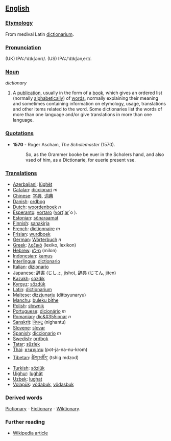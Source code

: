 == [[English]] ==

=== [[Etymology]] ===

From medival Latin [[dictionarium]]. 

=== [[Pronunciation]] ===
(UK) IPA:/ˈdɪkʃənrɪ/. 
(US) IPA:/ˈdɪkʃənˌerɪ/. 

=== [[Noun]] ===

''dictionary''
#A [[publication]], usually in the form of a [[book]], which gives an ordered list (normally [[alphabetical]]ly) of [[word]]s, normally explaining their meaning and sometimes containing information on etymology, usage, translations and other items related to the word. Some dictionaries list the words of more than one language and/or give translations in more than one language.

=== [[Quotations]] ===
*'''1570''' - Roger Ascham, ''The Scholemaster'' (1570).
*:So, as the Grammer booke be euer in the Scholers hand, and also vsed of him, as a Dictionarie, for euerie present vse.

=== [[Translations]] ===
*[[Azerbaijani]]: [[lüghët]]
*[[Catalan]]: [[diccionari]] ''m''
*[[Chinese]]: [[字典]], [[词典]]
*[[Danish]]: [[ordbog]]
*[[Dutch]]: [[woordenboek]] ''n''
*[[Esperanto]]: [[vortaro]] ([[vorto|vort]]´[[aro|ar]]´o ).
*[[Estonian]]: [[sõnaraamat]]
*[[Finnish]]: [[sanakirja]]
*[[French]]: [[dictionnaire]] ''m''
*[[Frisian]]: [[wurdboek]]
*[[German]]: [[Wörterbuch]] ''n''
*[[Greek]]: [[λεξικό]] (lexiko, lexikon)
*[[Hebrew]]: [[מילון]] (milon)
*[[Indonesian]]: [[kamus]]
*[[Interlingua]]: [[dictionario]]
*[[Italian]]: [[dizionario]]
*[[Japanese]]: [[辞書]] (じしょ, jisho), [[辞典]] (じてん, jiten)
*[[Kazakh]]: [[sözdik]]
*[[Kyrgyz]]: [[sözdük]]
*[[Latin]]: [[dictionarium]]
*[[Maltese]]: [[dizzjunarju]] (dittsyunaryu)
*[[Manchu]]: [[buleku bithe]]
*[[Polish]]: [[słownik]]
*[[Portuguese]]: [[dicionário]] ''m''
*[[Romanian]]: [[dic&#355ionar]] ''n''
*[[Sanskrit]]: [[निघण्टु]] (nighantu)
*[[Slovene]]: [[slovar]]
*[[Spanish]]: [[diccionario]] ''m''
*[[Swedish]]: [[ordbok]]
*[[Tatar]]: [[süzlek]]
*[[Thai]]: [[พจนานุกรม]] (pot-ja-na-nu-krom)
*[[Tibetan]]: [[ཚིག་མཛོད་]] (tshig mdzod)
*[[Turkish]]: [[sözlük]]
*[[Uighur]]: [[lughät]]
*[[Uzbek]]: [[lughat]]
*[[Volapük]]: [[vödabuk]],  [[vödasbuk]]

=== Derived words ===
[[Pictionary]] - [[Fictionary]] - [[Wiktionary]]. 

=== Further reading ===
*[[en:Dictionary|Wikipedia article]]